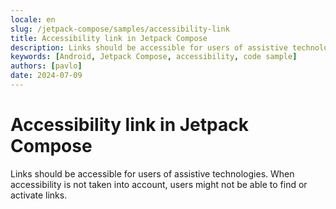 ```yaml
---
locale: en
slug: /jetpack-compose/samples/accessibility-link
title: Accessibility link in Jetpack Compose
description: Links should be accessible for users of assistive technologies.
keywords: [Android, Jetpack Compose, accessibility, code sample]
authors: [pavlo]
date: 2024-07-09
---
```


# Accessibility link in Jetpack Compose

Links should be accessible for users of assistive technologies. When accessibility is not taken into account, users might not be able to find or activate links.

<CodeSample id="accessibility-link" framework="jetpack-compose" locale="en"/>
